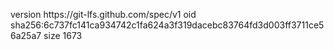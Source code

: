 version https://git-lfs.github.com/spec/v1
oid sha256:6c737fc141ca934742c1fa624a3f319dacebc83764fd3d003ff3711ce56a25a7
size 1673
